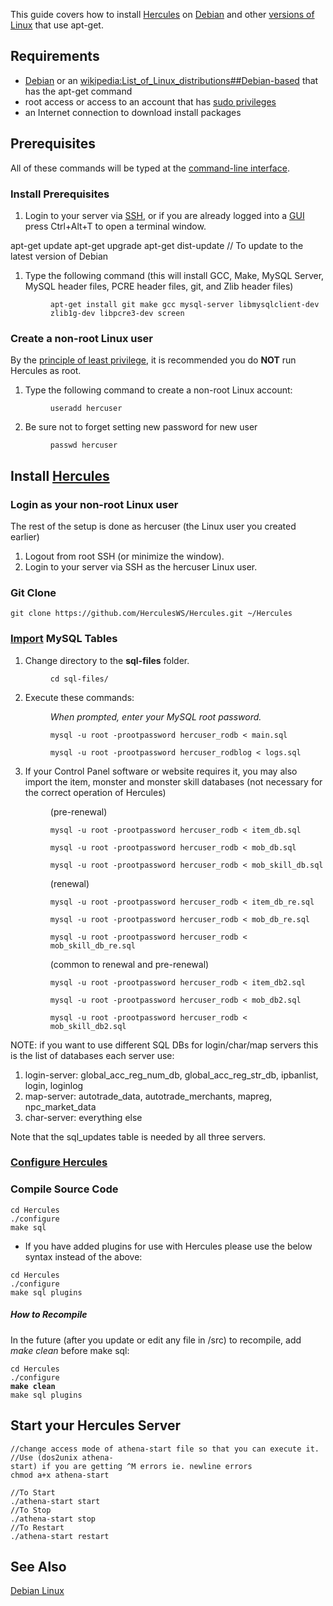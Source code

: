 This guide covers how to install [[Hercules]] on [[wikipedia:Debian|Debian]] and other [[wikipedia:List_of_Linux_distributions#Debian-based|versions of Linux]] that use apt-get.

== Requirements ==
* [[wikipedia:Debian|Debian]] or an [[wikipedia:List_of_Linux_distributions##Debian-based]] that has the apt-get command
* root access or access to an account that has [[wikipedia:Sudo|sudo privileges]]
* an Internet connection to download install packages


== Prerequisites ==
All of these commands will be typed at the [[wikipedia:Command-line_interface|command-line interface]].
=== Install Prerequisites ===
# Login to your server via [[wikipedia:Secure_Shell|SSH]], or if you are already logged into a [[wikipedia:Graphical_user_interface|GUI]] press Ctrl+Alt+T to open a terminal window.
apt-get update
apt-get upgrade
apt-get dist-update  // To update to the latest version of Debian
# Type the following command (this will install GCC, Make, MySQL Server, MySQL header files,  PCRE header files, git, and Zlib header files) 
#: <pre>apt-get install git make gcc mysql-server libmysqlclient-dev zlib1g-dev libpcre3-dev screen</pre>

=== Create a non-root Linux user ===
By the [[wikipedia:Principle_of_least_privilege|principle of least privilege]], it is recommended you do '''NOT''' run Hercules as root. 
# Type the following command to create a non-root Linux account:
#: <pre>useradd hercuser</pre>
# Be sure not to forget setting new password for new user
#: <pre>passwd hercuser</pre>

== Install [[Hercules]] ==

=== Login as your non-root Linux user ===
The rest of the setup is done as hercuser (the Linux user you created earlier)
# Logout from root SSH (or minimize the window).
# Login to your server via SSH as the hercuser Linux user.

=== Git Clone ===
<pre>git clone https://github.com/HerculesWS/Hercules.git ~/Hercules</pre>

=== [http://dev.mysql.com/doc/refman/5.5/en/batch-commands.html Import] MySQL Tables ===
# Change directory to the '''sql-files''' folder.
#: <pre>cd sql-files/</pre>
# Execute these commands: 
#: ''When prompted, enter your MySQL root password.''
#: <pre>mysql -u root -prootpassword hercuser_rodb < main.sql</pre>
#: <pre>mysql -u root -prootpassword hercuser_rodblog < logs.sql</pre>
# If your Control Panel software or website requires it, you may also import the item, monster and monster skill databases (not necessary for the correct operation of Hercules)
#: (pre-renewal)
#: <pre>mysql -u root -prootpassword hercuser_rodb < item_db.sql</pre>
#: <pre>mysql -u root -prootpassword hercuser_rodb < mob_db.sql</pre>
#: <pre>mysql -u root -prootpassword hercuser_rodb < mob_skill_db.sql</pre>
#: (renewal)
#: <pre>mysql -u root -prootpassword hercuser_rodb < item_db_re.sql</pre>
#: <pre>mysql -u root -prootpassword hercuser_rodb < mob_db_re.sql</pre>
#: <pre>mysql -u root -prootpassword hercuser_rodb < mob_skill_db_re.sql</pre>
#: (common to renewal and pre-renewal)
#: <pre>mysql -u root -prootpassword hercuser_rodb < item_db2.sql</pre>
#: <pre>mysql -u root -prootpassword hercuser_rodb < mob_db2.sql</pre>
#: <pre>mysql -u root -prootpassword hercuser_rodb < mob_skill_db2.sql</pre>

NOTE: if you want to use different SQL DBs for login/char/map servers this is the list of databases each server use:
#login-server: global_acc_reg_num_db, global_acc_reg_str_db, ipbanlist, login, loginlog
#map-server: autotrade_data, autotrade_merchants, mapreg, npc_market_data
#char-server: everything else
Note that the sql_updates table is needed by all three servers.

=== [[:Category:Configuration|Configure Hercules]]===

=== Compile Source Code ===
 cd Hercules
 ./configure
 make sql

*If you have added plugins for use with Hercules please use the below syntax instead of the above:
 cd Hercules
 ./configure
 make sql plugins


===== How to Recompile =====
In the future (after you update or edit any file in /src) to recompile, add ''make clean'' before make sql: 
 cd Hercules
 ./configure
 '''make clean'''
 make sql plugins

== Start your Hercules Server ==
 //change access mode of athena-start file so that you can execute it.
 //Use (dos2unix athena-start) if you are getting ^M errors ie. newline errors 
 chmod a+x athena-start

 //To Start
 ./athena-start start
 //To Stop
 ./athena-start stop
 //To Restart
 ./athena-start restart

== See Also ==

[[Category:Installation Guides|Debian Linux]]